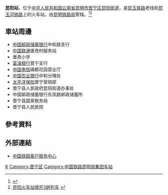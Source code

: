 {{otheruse|other=位於[[台灣|台灣]][[台北市|台北市]][[台北捷運板南線|台北捷運板南線]]的車站|昆陽站 (台北)}}
{{Infobox China railway station
|车站名称 = 昆阳站
|图片 = Kunyang Railway Station - P1350661.JPG
|图片介绍 = 站房
|其他名称 = 
|车站拼音 = Kunyang
|英文名称 = Kunyang Railway Station
|车站代码 = 48539<ref>{{cite book|title=中华人民共和国铁路车站代码（GB/T 10302-2010）|publisher=中国标准出版社|year=2010|isbn=155066140495|ignore-isbn-error=true|pages=20}}</ref>
|电报码 = KAM<ref>{{cite book|author=铁道部电子计算技术中心, 铁道部运输局|title=铁路车站站名代码表：TMIS使用|publisher=中国铁道出版社|location=北京|year=1998|isbn=9787113030995|pages=116}}</ref><ref>{{cite book|author=[[中华人民共和国铁道部|中华人民共和国铁道部]]|title=铁路电报站名略号（2012）|publisher=中国铁道出版社|location=北京|year=2012|unified=15113·3468|pages=69}}</ref>
|拼音码 = KYA
|车站位置 = [[云南省|云南省]][[昆明市|昆明市]][[晋宁区|晋宁区]][[昆阳街道|昆阳街道]]
|坐标 = {{coord|24.666133|N|102.607528|E|display=inline,title}}
|归属 = [[昆明铁路局|昆明铁路局]]
|线路 = [[昆玉铁路|昆玉铁路]]、渠东联络线、普家村联络线
|车站等级 = 
|使用状态 = 使用中
|月台数目 = 
|股道数目 = 
}}
'''昆阳站'''，位于[[中华人民共和国|中华人民共和国]][[云南省|云南省]][[昆明市|昆明市]][[晋宁区|晋宁区]][[昆阳街道|昆阳街道]]，是[[昆玉铁路|昆玉铁路]]老线和[[昆玉河铁路|昆玉河铁路]]上的火车站，由[[昆明铁路局|昆明铁路局]]管辖。<ref>{{Cite web |url=http://search.huochepiao.com/huochezhan/jieshao/858.htm |title=昆阳火车站介绍 |accessdate=2016-12-29 |archive-date=2016-08-03 |archive-url=https://web.archive.org/web/20160803162248/http://search.huochepiao.com/huochezhan/jieshao/858.htm |dead-url=no }}</ref><ref>[http://daily.clzg.cn/html/2014-11/10/content_466243.htm 昆阳火车站增开3趟列车] {{webarchive|url=https://web.archive.org/web/20161229103320/http://daily.clzg.cn/html/2014-11/10/content_466243.htm |date=2016-12-29 }}</ref>
==車站周邊==
* [[中国邮政储蓄银行|中国邮政储蓄银行]]中和路支行
* [[中国联通|中国联通]]堡孜村服务站
* 堡孜小学
* [[富滇银行|富滇银行]]晋宁支行
* [[中国电信|中国电信]]磷都花园营业厅
* [[中国农业银行|中国农业银行]]中和分理处
* [[太平洋保险|太平洋保险]]晋宁营销部
* 晋宁县人民政府昆阳街道办事处
* 中国邮政储蓄银行东凤路邮政储蓄所
* 晋宁县国家税务局
* 晋宁县人民医院

==參考資料==
{{reflist}}
==外部連結==
{{commonscat|Kunyang Railway Station}}
* [http://www.12306.cn/mormhweb/ 中国铁路客户服务中心] {{Wayback|url=http://www.12306.cn/mormhweb/ |date=20180205163941 }}

{{China-rail-stub}}
{{昆玉铁路}}
{{昆玉河铁路}}
[[Category:昆明市铁路车站|K]]
[[Category:晋宁区|Category:晋宁区]]
[[Category:中国铁路昆明局集团车站|Category:中国铁路昆明局集团车站]]